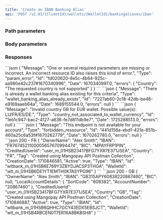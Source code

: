 ```yaml
---
title: 'Create an IBAN Banking Alias'  
api: 'POST /v2.01/{ClientId}/wallets/{WalletId}/bankingaliases/iban'  
---
```




### Path parameters  

<WalletId />  

### Body parameters  

<OwnerName1 />  

<Country4 />  

<Tag3 />  

### Responses  

<AccordionGroup>

<Accordion title="200 - FR">  

<OwnerName1Response />  

<IBAN2Response />  

<BIC2Response />  

<CreditedUserId3Response />  

<Country5Response />  

<Tag2Response />  

<CreationDateResponse />  

<Active1Response />  

<Type10Response />  

<IdResponse />  

<WalletId1Response />

</Accordion>

<Accordion title="200 - GB">  

<OwnerName1Response />  

<IBAN2Response />  

<BIC2Response />

<LocalAccountDetailsResponse />

<CreditedUserId3Response />  

<Country5Response />  

<Tag2Response />  

<CreationDateResponse />  

<Active1Response />  

<Type10Response />  

<IdResponse />  

<WalletId1Response />

</Accordion>

</AccordionGroup>  

<AccordionGroup>  

<Accordion title="400 - Country not supported">
```json 
{
    "Message": "One or several required parameters are missing or incorrect. An incorrect resource ID also raises this kind of error.",
    "Type": "param_error",
    "Id": "fd020620-8e5c-4b64-925c-aa980e42c237#1670340996",
    "Date": 1670340997.0,
    "errors": {
        "Country": "The requested country is not supported"
    }
}
```  
</Accordion>

<Accordion title="400 - Wallet already has a Banking Alias">
```json 
{
    "Message": "There is already a wallet banking alias existing for this criteria",
    "Type": "wallet_banking_alias_already_exists",
    "Id": "7227ab60-2c18-42db-be46-e9169aaeb64a",
    "Date": 1689155544.0,
    "errors": null
}  
```  
</Accordion>

<Accordion title="400 - Invalid country for wallet currency">
```json
{
    "Message": "Invalid country GB for EUR wallet. Possible value(s): LU/FR/ES/DE.",
    "Type": "country_not_associated_to_wallet_currency",
    "Id": "1eb1c947-bac2-4127-a636-fe7d811db9e7",
    "Date": 1725288513.0,
    "errors": null
}
```
</Accordion>
</AccordionGroup>

<AccordionGroup>
<Accordion title="403 - Feature not activated">
```json
{
    "Message": "This endpoint is not available for your account",
    "Type": "forbidden_ressource",
    "Id": "441d156a-ebd1-421e-851b-460a25c6a53f#1670262779",
    "Date": 1670262780.0,
    "errors": null
}  
``` 
</Accordion>
</AccordionGroup>

<ResponseExample>  
```json 200 - FR 
{
    "OwnerName": "Alex Smith",
    "IBAN": "FR7674521100005657670994474",
    "BIC": "MPAYFRP1PIN",
    "CreditedUserId": "user_m_01HSB23417BFG7YXR7E371JSEA",
    "Country": "FR",
    "Tag": "Created using Mangopay API Postman Collection",
    "CreationDate": 1710846581,
    "Active": true,
    "Type": "IBAN",
    "Id": "wltbank_m_01HSB6E769Y3ZBYDJACSP3THGA",
    "WalletId": "wlt_m_01HSB6DE1YT1EMTH0K7ASYPG96"
}
```   
```json 200 - GB
{
    "OwnerName": "Alex Smith",
    "IBAN": "GB31SAPY60838220867460",
    "BIC": null,
    "LocalAccountDetails": {
        "SortCode": "608382",
        "AccountNumber": "20867460"
    },
    "CreditedUserId": "user_m_01HSB23417BFG7YXR7E371JSEA",
    "Country": "GB",
    "Tag": "Created using Mangopay API Postman Collection",
    "CreationDate": 1710846887,
    "Active": true,
    "Type": "IBAN",
    "Id": "wltbank_m_01HSB6QHHC7GCY43EDX5EBSJCT",
    "WalletId": "wlt_m_01HSB4RBCEN0T7ER16A8BKBSH8"
}
```
</ResponseExample>  

<RequestExample>  
    <RestCreateIbanBankingAlias />
    <PhpCreateBankingAlias />
    <NodeCreateIbanBankingAlias />
    <RubyCreateIbanBankingAlias />
    <JavaCreateIbanBankingAlias />
    <PythonCreateIbanBankingAlias />
    <NetCreateBankingAlias />
</RequestExample>